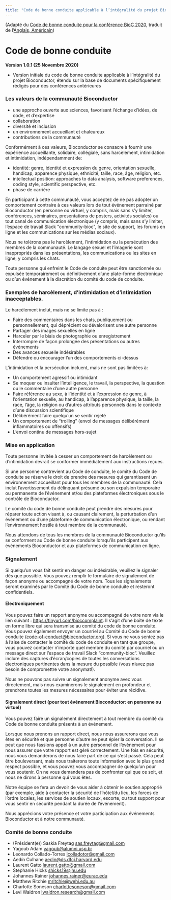 ```yaml
---
title: "Code de bonne conduite applicable à l’intégralité du projet Bioconductor (French, France)"
---
```


(Adapté du [Code de bonne conduite pour la conférence BioC 2020][1], traduit de l'[Anglais, Américain](en-US.html))

# Code de bonne conduite

**Version 1.0.1 (25 Novembre 2020)**

* Version initiale du code de bonne conduite applicable à l’intégralité du projet Bioconductor, étendu sur la base de documents spécifiquement rédigés pour des conférences antérieures


### Les valeurs de la communauté Bioconductor

* une approche ouverte aux sciences, favorisant l’échange d’idées, de code, et d’expertise
* collaboration
* diversité et inclusion
* un environnement accueillant et chaleureux
* contributions de la communauté

Conformément à ces valeurs, Bioconductor se consacre à fournir une expérience accueillante, solidaire, collégiale, sans harcèlement, intimidation et intimidation, indépendamment de:

* identité: genre, identité et expression du genre, orientation sexuelle, handicap, apparence physique, ethnicité, taille, race, âge, religion, etc.
* intellectual position: approaches to data analysis, software preferences, coding style, scientific perspective, etc.
* phase de carrière

En participant à cette communauté, vous acceptez de ne pas adopter un comportement contraire à ces valeurs lors de tout événement parrainé par Bioconductor (en personne ou virtuel, y compris, mais sans s'y limiter, conférences, séminaires, presentations de posters, activités sociales) ou tout canal de communication électronique (y compris, mais sans s'y limiter, l'espace de travail Slack \"community-bioc\", le site de support, les forums en ligne et les communications sur les médias sociaux).

Nous ne tolérons pas le harcèlement, l'intimidation ou la persécution des membres de la communauté.
Le langage sexuel et l'imagerie sont inappropriés dans les présentations, les communications ou les sites en ligne, y compris les chats.

Toute personne qui enfreint le Code de conduite peut être sanctionnée ou expulsée temporairement ou définitivement d'une plate-forme électronique ou d'un événement à la discrétion du comité du code de conduite.


### Exemples de harcèlement, d'intimidation et d'intimidation inacceptables.

Le harcèlement inclut, mais ne se limite pas à :

* Faire des commentaires dans les chats, publiquement ou personnellement, qui déprécient ou dévalorisent une autre personne
* Partager des images sexuelles en ligne
* Harceler par le biais de photographie ou enregistrement
* Interrompre de façon prolongée des présentations ou autres événements
* Des avances sexuelle indésirables
* Défendre ou encourager l'un des comportements ci-dessus

L'intimidation et la persécution incluent, mais ne sont pas limitées à:

* Un comportement agressif ou intimidant
* Se moquer ou insulter l'intelligence, le travail, la perspective, la question ou le commentaire d'une autre personne
* Faire référence au sexe, à l’identité et à l’expression de genre, à l'orientation sexuelle, au handicap, à l’apparence physique, la taille, la race, l'âge, la religion ou d'autres attributs personnels dans le contexte d'une discussion scientifique
* Délibérément faire quelqu'un se sentir rejeté
* Un comportement de "trolling" (envoi de messages délibérément inflammatoires ou offensifs)
* L'envoi continu de messages hors-sujet


### Mise en application

Toute personne invitée à cesser un comportement de harcèlement ou d'intimidation devrait se conformer immédiatement aux instructions reçues.

Si une personne contrevient au Code de conduite, le comité du Code de conduite se réserve le droit de prendre des mesures qui garantissent un environnement accueillant pour tous les membres de la communauté.
Cela inclut l'avertissement du délinquant présumé ou son expulsion temporaire ou permanente de l'événement et/ou des plateformes électroniques sous le contrôle de Bioconductor.

Le comité du code de bonne conduite peut prendre des mesures pour réparer toute action visant à, ou causant clairement, la perturbation d'un événement ou d'une plateforme de communication électronique, ou rendant l'environnement hostile à tout membre de la communauté.

Nous attendons de tous les membres de la communauté Bioconductor qu'ils se conforment au Code de bonne conduite lorsqu'ils participent aux événements Bioconductor et aux plateformes de communication en ligne.


### Signalement

Si quelqu'un vous fait sentir en danger ou indésirable, veuillez le signaler dès que possible.
Vous pouvez remplir le formulaire de signalement de façon anonyme ou accompagné de votre nom.
Tous les signalements seront examinés par le Comité du Code de bonne conduite et resteront confidentiels.

#### Electroniquement

Vous pouvez faire un rapport anonyme ou accompagné de votre nom via le lien suivant : <https://tinyurl.com/bioccomplaint>.
Il s'agit d'une boîte de texte en forme libre qui sera transmise au comité du code de bonne conduite.
Vous pouvez également envoyer un courriel au Comité du Code de bonne conduite (<code-of-conduct@bioconductor.org>).
Si vous ne vous sentez pas à l'aise de contacter le comité du code de conduite en tant que groupe, vous pouvez contacter n'importe quel membre du comité par courriel ou un message direct sur l'espace de travail Slack "community-bioc".
Veuillez inclure des captures d'écran/copies de toutes les conversations électroniques pertinentes dans la mesure du possible (vous n'avez pas besoin de compromettre votre anonymat!).

Nous ne pouvons pas suivre un signalement anonyme avec vous directement, mais nous examinerons le signalement en profondeur et prendrons toutes les mesures nécessaires pour éviter une récidive.

#### Signalement direct (pour tout événement Bioconductor: en personne ou virtuel)

Vous pouvez faire un signalement directement à tout membre du comité du Code de bonne conduite présents à un événement.

Lorsque nous prenons un rapport direct, nous nous assurerons que vous êtes en sécurité et que personne d'autre ne peut épier la conversation.
Il se peut que nous fassions appel à un autre personnel de l’évènement pour nous assurer que votre rapport est géré correctement.
Une fois en sécurité, nous vous demanderons de nous faire part de ce qui s'est passé.
Cela peut être bouleversant, mais nous traiterons toute information avec le plus grand respect possible, et vous pouvez vous accompagner de quelqu'un pour vous soutenir.
On ne vous demandera pas de confronter qui que ce soit, et nous ne dirons à personne qui vous êtes.

Notre équipe se fera un devoir de vous aider à obtenir le soutien approprié (par exemple, aide à contacter la sécurité de l'hôtel/du lieu, les forces de l'ordre locales, les services de soutien locaux, escorte, ou tout support pour vous sentir en sécurité pendant la durée de l'événement).

Nous apprécions votre présence et votre participation aux événements Bioconductor et à notre communauté.


### Comité de bonne conduite

* (Président(e)) Saskia Freytag <sas.freytag@gmail.com>
* Yagoub Adam <yagoub@alumni.usp.br>
* Leonardo Collado-Torres <lcolladotor@gmail.com>
* Aedín Culhane <aedin@ds.dfci.harvard.edu>
* Laurent Gatto <laurent.gatto@gmail.com>
* Stephanie Hicks <shicks19@jhu.edu>
* Johannes Rainer <johannes.rainer@eurac.edu>
* Matthew Ritchie <mritchie@wehi.edu.au>
* Charlotte Soneson <charlottesoneson@gmail.com>
* Levi Waldron <lwaldron.research@gmail.com>


[1]: https://bioc2020.bioconductor.org/code_of_conduct
